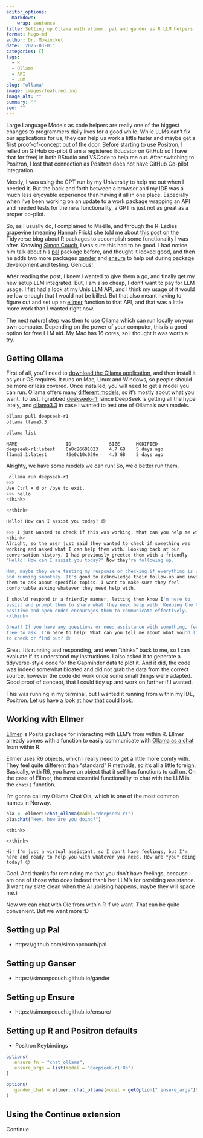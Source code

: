 ```yaml
---
editor_options: 
  markdown: 
    wrap: sentence
title: Setting up Ollama with ellmer, pal and gander as R LLM helpers
format: hugo-md
author: Dr. Mowinckel
date: '2025-03-01'
categories: []
tags:
  - R
  - Ollama
  - API
  - LLM
slug: "ollama"
image: images/featured.png
image_alt: ""
summary: ""
seo: ""
---
```


Large Language Models as code helpers are really one of the biggest changes to programmers daily lives for a good while.
While LLMs can't fix our applications for us, they can help us work a little faster and maybe get a first proof-of-concept out of the door.
Before starting to use Positron, I relied on GitHub co-pilot (I am a registered Educator on GitHub so I have that for free) in both RStudio and VSCode to help me out.
After switching to Positron, I lost that connection as Positron does not have GitHub Co-pilot integration.

Mostly, I was using the GPT run by my University to help me out when I needed it.
But the back and forth between a browser and my IDE was a much less enjoyable experience than having it all in one place. 
Especially when I've been working on an update to a work package wrapping an API and needed tests for the new functionality, a GPT is just not as great as a proper co-pilot.

So, as I usually do, I complained to Maêlle, and through the R-Ladies grapevine (meaning Hannah Frick) she told me about [this post](https://www.tidyverse.org/blog/2025/01/experiments-llm) on the Tidyverse blog about R packages to accomplish some functionality I was after.
Knowing [Simon Couch](), I was sure this had to be good. 
I had notice him talk about his [pal]() package before, and thought it looked good, and then he adds two more packages [gander]() and [ensure]() to help out during package development and testing.
Genious!

After reading the post, I knew I wanted to give them a go, and finally get my new setup LLM integrated. 
But, I am also cheap, I don't want to pay for LLM usage.
I fist had a look at my Unis LLM API, and I think my usage of it would be low enough that I would not be billed. 
But that also meant having to figure out and set up an [ellmer]() function to that API, and that was a little more work than I wanted right now. 

The next natural step was then to use [Ollama]() which can run locally on your own computer.
Depending on the power of your computer, this is a good option for free LLM aid.
My Mac has 16 cores, so I thought it was worth a try.

## Getting Ollama

First of all, you'll need to [download the Ollama application](https://ollama.com/download), and then install it as your OS requires. 
It runs on Mac, Linux and Windows, so people should be more or less covered.
Once installed, you will need to get a model you can run.
Ollama offers many [different models](https://ollama.com/search), so it's mostly about what you want.
To test, I grabbed [deekseek-r1](https://ollama.com/library/deepseek-r1), since DeepSeek is getting all the hype lately, and [ollama3.3](https://ollama.com/library/llama3.3) in case I wanted to test one of Ollama's own models.



```sh
ollama pull deepseek-r1
ollama llama3.3
```

```sh
ollama list
```

```
NAME                  ID              SIZE      MODIFIED    
deepseek-r1:latest    0a8c26691023    4.7 GB    5 days ago    
llama3.1:latest       46e0c10c039e    4.9 GB    5 days ago  
```

Alrighty, we have some models we can run! 
So, we'd better run them.

```sh
 ollama run deepseek-r1
>>> 
Use Ctrl + d or /bye to exit.
>>> hello
<think>

</think>

Hello! How can I assist you today? 😊

>>> I just wanted to check if this was working. What can you help me with?
<think>
Alright, so the user just said they wanted to check if something was 
working and asked what I can help them with. Looking back at our 
conversation history, I had previously greeted them with a friendly 
"Hello! How can I assist you today?" Now they're following up.

Hmm, maybe they were testing my response or checking if everything is up 
and running smoothly. It's good to acknowledge their follow-up and invite 
them to ask about specific topics. I want to make sure they feel 
comfortable asking whatever they need help with.

I should respond in a friendly manner, letting them know I'm here to 
assist and prompt them to share what they need help with. Keeping the tone 
positive and open-ended encourages them to communicate effectively.
</think>

Great! If you have any questions or need assistance with something, feel 
free to ask. I'm here to help! What can you tell me about what you'd like 
to check or find out? 😊
```

Great.
It's running and responding, and even "thinks" back to me, so I can evaluate if its understood my instructions.
I also asked it to generate a tidyverse-style code for the Gapminder data to plot it. 
And it did, the code was indeed somewhat bloated and did not grab the data from the correct source, however the code did work once some small things were adapted.
Good proof of concept, that I could tidy up and work on further if I wanted.

This was running in my terminal, but I wanted it running from within my IDE, Positron.
Let us have a look at how that could look.

## Working with Ellmer

[Ellmer](https://ellmer.tidyverse.org/) is Posits package for interacting with LLM's from within R. 
Ellmer already comes with a function to easily communicate with [Ollama as a chat](https://ellmer.tidyverse.org/reference/chat_ollama.html) from within R.

Ellmer uses R6 objects, which I really need to get a little more comfy with.
They feel quite different than "standard" R methods, so it's all a little foreign.
Basically, with R6, you have an object that it self has functions to call on.
On the case of Ellmer, the most essential functionality to chat with the LLM is the `chat()` function.

I'm gonna call my Ollama Chat Ola, which is one of the most common names in Norway.

```r
ola <- ellmer::chat_ollama(model="deepseek-r1")
ola$chat("Hey. how are you doing?")
```

```
<think>

</think>

Hi! I'm just a virtual assistant, so I don't have feelings, but I'm 
here and ready to help you with whatever you need. How are *you* doing
today? 😊
```

Cool.
And thanks for reminding me that you don't have feelings, because I am one of those who does indeed thank her LLM's for providing assistance.
(I want my slate clean when the AI uprising happens, maybe they will space me.)

Now we can chat with Ole from within R if we want.
That can be quite convenient. 
But we want more :D 

## Setting up Pal

- https://github.com/simonpcouch/pal


## Setting up Ganser
- https://simonpcouch.github.io/gander

## Setting up Ensure
- https://simonpcouch.github.io/ensure/

## Setting up R and Positron defaults

- Positron Keybindings

```r
options(
  .ensure_fn = "chat_ollama", 
  .ensure_args = list(model = "deepseek-r1:8b")
)

options(
  .gander_chat = ellmer::chat_ollama(model = getOption(".ensure_args")$model)
)
```

## Using the Continue extension 



Continue